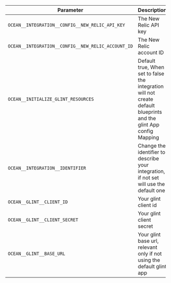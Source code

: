 | Parameter                                          | Description                                                                                                        | Required |
| -------------------------------------------------- | ------------------------------------------------------------------------------------------------------------------ | -------- |
| `OCEAN__INTEGRATION__CONFIG__NEW_RELIC_API_KEY`    | The New Relic API key                                                                                              | ✅       |
| `OCEAN__INTEGRATION__CONFIG__NEW_RELIC_ACCOUNT_ID` | The New Relic account ID                                                                                           | ✅       |
| `OCEAN__INITIALIZE_GLINT_RESOURCES`                 | Default true, When set to false the integration will not create default blueprints and the glint App config Mapping | ❌       |
| `OCEAN__INTEGRATION__IDENTIFIER`                   | Change the identifier to describe your integration, if not set will use the default one                            | ❌       |
| `OCEAN__GLINT__CLIENT_ID`                           | Your glint client id                                                                                                | ✅       |
| `OCEAN__GLINT__CLIENT_SECRET`                       | Your glint client secret                                                                                            | ✅       |
| `OCEAN__GLINT__BASE_URL`                            | Your glint base url, relevant only if not using the default glint app                                                | ❌       |

